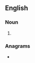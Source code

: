 ==English==

===Noun===
{{head|en|noun form}}

# {{plural of|en|hovel}}

===Anagrams===
* {{anagrams|en|a=ehlosv|shovel}}